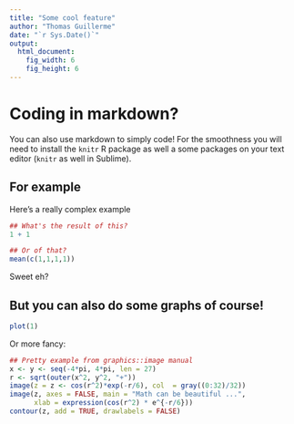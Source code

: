 ```yaml
---
title: "Some cool feature"
author: "Thomas Guillerme"
date: "`r Sys.Date()`"
output:
  html_document:
    fig_width: 6
    fig_height: 6
---
```



# Coding in markdown?

You can also use markdown to simply code! For the smoothness you will need to install the `knitr` R package as well a some packages on your text editor (`knitr` as well in Sublime).

## For example

Here's a really complex example

```r
## What's the result of this?
1 + 1

## Or of that?
mean(c(1,1,1,1))

```

Sweet eh?

## But you can also do some graphs of course!


```r
plot(1)
```

Or more fancy:

```r
## Pretty example from graphics::image manual
x <- y <- seq(-4*pi, 4*pi, len = 27)
r <- sqrt(outer(x^2, y^2, "+"))
image(z = z <- cos(r^2)*exp(-r/6), col  = gray((0:32)/32))
image(z, axes = FALSE, main = "Math can be beautiful ...",
      xlab = expression(cos(r^2) * e^{-r/6}))
contour(z, add = TRUE, drawlabels = FALSE)
```


